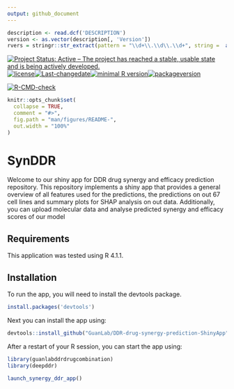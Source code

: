 ```yaml
---
output: github_document
---
```

```r

description <- read.dcf('DESCRIPTION')
version <- as.vector(description[, 'Version'])
rvers = stringr::str_extract(pattern = "\\d+\\.\\d\\.\\d+", string =  as.vector(description[,"Depends"]))
```
[![Project Status: Active – The project has reached a stable, usable state and is being actively developed.](https://www.repostatus.org/badges/latest/active.svg)](https://www.repostatus.org/#active)[![license](https://img.shields.io/github/license/mashape/apistatus.svg)](https://choosealicense.com/licenses/mit/)[![Last-changedate](https://img.shields.io/badge/last%20change-`r gsub('-', '--', Sys.Date())`-yellowgreen.svg)](/commits/master)[![minimal R version](https://img.shields.io/badge/R%3E%3D-`r rvers`-6666ff.svg)](https://cran.r-project.org/)[![packageversion](https://img.shields.io/badge/Package%20version-`r version`-orange.svg?style=flat-square)](commits/master)

<!-- badges: start -->
  [![R-CMD-check](https://github.com/GuanLab/DDR-drug-synergy-prediction-ShinyApp/workflows/R-CMD-check/badge.svg)](https://github.com/GuanLab/DDR-drug-synergy-prediction-ShinyApp/actions)
  <!-- badges: end -->

<!-- README.md is generated from README.Rmd. Please edit that file -->

```r
knitr::opts_chunk$set(
  collapse = TRUE,
  comment = "#>",
  fig.path = "man/figures/README-",
  out.width = "100%"
)
```

# SynDDR

Welcome to our shiny app for DDR drug synergy and efficacy prediction repository.
This repository implements a shiny app that provides a general overview of all
features used for the predictions, the predictions on out 67 cell lines and summary
plots for SHAP analysis on out data. Additionally, you can upload molecular data
and analyse predicted synergy and efficacy scores of our model

## Requirements

This application was tested using R 4.1.1.


## Installation

To run the app, you will need to install the devtools package.

```R
install.packages('devtools')
```

Next you can install the app using:

```R
devtools::install_github("GuanLab/DDR-drug-synergy-prediction-ShinyApp")
```

After a restart of your R session, you can start the app using:

```R
library(guanlabddrdrugcombination)
library(deepddr)

launch_synergy_ddr_app()
```

